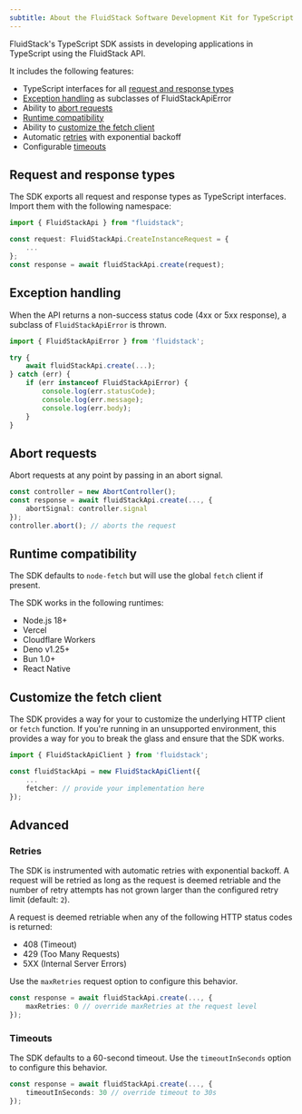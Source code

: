 ---
subtitle: About the FluidStack Software Development Kit for TypeScript applications
---

FluidStack's TypeScript SDK assists in developing applications in TypeScript using the FluidStack API.

It includes the following features:

- TypeScript interfaces for all [request and response types](#request-and-response-types)
- [Exception handling](#exception-handling) as subclasses of FluidStackApiError
- Ability to [abort requests](#abort-requests)
- [Runtime compatibility](#runtime-compatibility)
- Ability to [customize the fetch client](#customize-the-fetch-client)
- Automatic [retries](#retries) with exponential backoff
- Configurable [timeouts](#timeouts)

## Request and response types

The SDK exports all request and response types as TypeScript interfaces. Import them with the following namespace:

```ts Example
import { FluidStackApi } from "fluidstack";

const request: FluidStackApi.CreateInstanceRequest = {
    ...
};
const response = await fluidStackApi.create(request);
```

## Exception handling

When the API returns a non-success status code (4xx or 5xx response), a subclass of `FluidStackApiError` is thrown.

```ts Example
import { FluidStackApiError } from 'fluidstack';

try {
    await fluidStackApi.create(...);
} catch (err) {
    if (err instanceof FluidStackApiError) {
        console.log(err.statusCode);
        console.log(err.message);
        console.log(err.body);
    }
}
```

## Abort requests

Abort requests at any point by passing in an abort signal.

```ts Example
const controller = new AbortController();
const response = await fluidStackApi.create(..., {
    abortSignal: controller.signal
});
controller.abort(); // aborts the request
```

## Runtime compatibility

The SDK defaults to `node-fetch` but will use the global `fetch` client if present.

The SDK works in the following runtimes:

- Node.js 18+
- Vercel
- Cloudflare Workers
- Deno v1.25+
- Bun 1.0+
- React Native

## Customize the fetch client

The SDK provides a way for your to customize the underlying HTTP client or `fetch` function. If you're running in an unsupported environment, this provides a way for you to break the glass and ensure that the SDK works.

```ts Example
import { FluidStackApiClient } from 'fluidstack';

const fluidStackApi = new FluidStackApiClient({
    ...
    fetcher: // provide your implementation here
});
```

## Advanced

### Retries

The SDK is instrumented with automatic retries with exponential backoff. A request will be retried as long as the request is deemed retriable and the number of retry attempts has not grown larger than the configured retry limit (default: `2`).

A request is deemed retriable when any of the following HTTP status codes is returned:

- 408 (Timeout)
- 429 (Too Many Requests)
- 5XX (Internal Server Errors)

Use the `maxRetries` request option to configure this behavior.

```ts Example
const response = await fluidStackApi.create(..., {
    maxRetries: 0 // override maxRetries at the request level
});
```

### Timeouts

The SDK defaults to a 60-second timeout. Use the `timeoutInSeconds` option to configure this behavior.

```ts Example
const response = await fluidStackApi.create(..., {
    timeoutInSeconds: 30 // override timeout to 30s
});
```